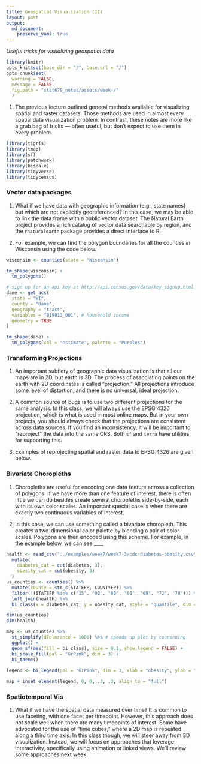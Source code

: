 ```yaml
---
title: Geospatial Visualization (II)
layout: post
output: 
  md_document:
    preserve_yaml: true
---
```


_Useful tricks for visualizing geospatial data_

```r
library(knitr)
opts_knit$set(base_dir = "/", base.url = "/")
opts_chunk$set(
  warning = FALSE, 
  message = FALSE,
  fig.path = "stat679_notes/assets/week-/"
  )
```

1. The previous lecture outlined general methods available for visualizing
spatial and raster datasets. Those methods are used in almost every spatial data
visualization problem. In contrast, these notes are more like a grab bag of
tricks — often useful, but don’t expect to use them in every problem.

```r
library(tigris)
library(tmap)
library(sf)
library(patchwork)
library(biscale)
library(tidyverse)
library(tidycensus)
```

### Vector data packages

1. What if we have data with geographic information (e.g., state names) but
which are not explicitly georeferenced? In this case, we may be able to link the
data.frame with a public vector dataset. The Natural Earth project provides a
rich catalog of vector data searchable by region, and the `rnaturalearth`
package provides a direct interface to R.

1. For example, we can find the polygon boundaries for all the counties in
Wisconsin using the code below.

```r
wisconsin <- counties(state = "Wisconsin")

tm_shape(wisconsin) +
  tm_polygons()
```

```r
# sign up for an api key at http://api.census.gov/data/key_signup.html
dane <- get_acs(
  state = "WI",
  county = "Dane",
  geography = "tract",
  variables = "B19013_001", # household income
  geometry = TRUE
)

tm_shape(dane) +
  tm_polygons(col = "estimate", palette = "Purples")
```

### Transforming Projections

1. An important subtlety of geographic data visualization is that all our maps
are in 2D, but earth is 3D. The process of associating points on the earth with
2D coordinates is called “projection.” All projections introduce some level of
distortion, and there is no universal, ideal projection.

1. A common source of bugs is to use two different projections for the same
analysis. In this class, we will always use the EPSG:4326 projection, which is
what is used in most online maps. But in your own projects, you should always
check that the projections are consistent across data sources. If you find an
inconsistency, it will be important to “reproject” the data into the same CRS.
Both `sf` and `terra` have utilities for supporting this.

1. Examples of reprojecting spatial and raster data to EPSG:4326 are given below.

### Bivariate Choropleths

1.  Choropleths are useful for encoding one data feature across a collection of
polygons. If we have more than one feature of interest, there is often little we
can do besides create several choropleths side-by-side, each with its own color
scales. An important special case is when there are exactly two continuous
variables of interest.

1. In this case, we can use something called a bivariate choropleth. This
creates a two-dimensional color palette by blending a pair of color scales.
Polygons are then encoded using this scheme. For example, in the example below,
we can see ____

```r
health <- read_csv("../examples/week7/week7-3/cdc-diabetes-obesity.csv", na = "No Data") %>%
  mutate(
    diabetes_cat = cut(diabetes, 3),
    obesity_cat = cut(obesity, 3)
  )
us_counties <- counties() %>%
  mutate(county = str_c(STATEFP, COUNTYFP)) %>%
  filter(!(STATEFP %in% c("15", "02", "60", "66", "69", "72", "78"))) %>%
  left_join(health) %>%
  bi_class(x = diabetes_cat, y = obesity_cat, style = "quantile", dim = 3)
```
```r
dim(us_counties)
dim(health)
```


```r
map <- us_counties %>%
  st_simplify(dTolerance = 1000) %>% # speeds up plot by coarsening
  ggplot() +
  geom_sf(aes(fill = bi_class), size = 0.1, show.legend = FALSE) +
  bi_scale_fill(pal = "GrPink", dim = 3) +
  bi_theme()
  
legend <- bi_legend(pal = "GrPink", dim = 3, xlab = "obesity", ylab = "diabetes")

map + inset_element(legend, 0, 0, .3, .3, align_to = "full")
```

### Spatiotemporal Vis

1. What if we have the spatial data measured over time? It is common to use
faceting, with one facet per timepoint. However, this approach does not scale
well when there are many timepoints of interest. Some have advocated for the use
of “time cubes,” where a 2D map is repeated along a third time axis. In this
class though, we will steer away from 3D visualization. Instead, we will focus
on approaches that leverage interactivity, specifically using animation or
linked views. We’ll review some approaches next week.
